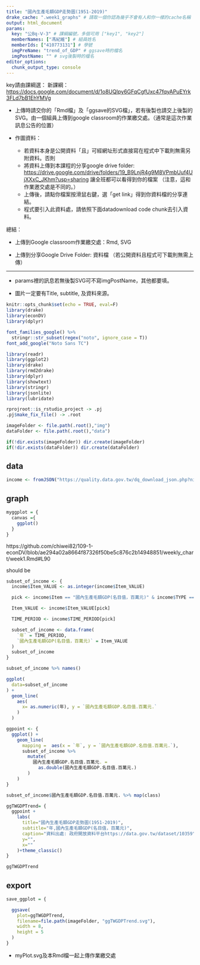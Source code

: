 ```yaml
---
title: "國內生產毛額GDP走勢圖(1951-2019)"
drake_cache: ".week1_graphs" # 請取一個你認為幾乎不會有人和你一樣的cache名稱
output: html_document
params:
  key: "公Bq-Ⅴ-3" # 課綱編號，多個可用 ["key1", "key2"]
  memberNames: ["馮紀維"] # 組員姓名
  memberIds: ["410773131"] # 學號
  imgPreName: "trend_of_GDP" # ggsave時的檔名
  imgPostName: "" # svg後製時的檔名
editor_options: 
  chunk_output_type: console
---
```


key請由課綱選：
新課綱：<https://docs.google.com/document/d/1o8UQIpy6GFqCgfUxc47fqyAPuEYrk3FLd7bB1EhYMVg>

  * 上傳時請交你的「Rmd檔」及「ggsave的SVG檔」，若有後製也請交上後製的SVG。由一個組員上傳到google classroom的作業繳交處。（通常是這次作業訊息公告的位置）
  
  * 作圖資料：
    * 若資料本身是公開資料「且」可經網址形式直接寫在程式中下載則無需另附資料。否則
    * 將資料上傳到本課程的分享google drive folder: <https://drive.google.com/drive/folders/19_B9LnjR4g9M8VPmbUuf4UjXXxC_JKhm?usp=sharing> 讓全班都可以看得到你的檔案 （注意，這和作業邀交處是不同的。）
    * 上傳後，請點你檔案按滑鼠右鍵，選「get link」得到你資料檔的分享連結。
    * 程式要引入此資料處，請依照下面datadownload code chunk去引入資料。
    
總結：

  * 上傳到Google classroom作業繳交處：Rmd, SVG
  
  * 上傳到分享Google Drive Folder: 資料檔 （若公開資料且程式可下載則無需上傳）
    
***
  
  * params裡的訊息若無後製SVG可不寫imgPostName，其他都要填。
  
  * 圖片一定要有Title, subtitle, 及資料來源。


```r
knitr::opts_chunk$set(echo = TRUE, eval=F)
library(drake)
library(econDV)
library(dplyr)

font_families_google() %>%
  stringr::str_subset(regex("noto", ignore_case = T)) 
font_add_google("Noto Sans TC") 
```


```r
library(readr)
library(ggplot2)
library(drake)
library(rmd2drake)
library(dplyr)
library(showtext)
library(stringr)
library(jsonlite)
library(lubridate)

rprojroot::is_rstudio_project -> .pj
.pj$make_fix_file() -> .root

imageFolder <- file.path(.root(),"img")
dataFolder <- file.path(.root(),"data")

if(!dir.exists(imageFolder)) dir.create(imageFolder)
if(!dir.exists(dataFolder)) dir.create(dataFolder)
```


## data

```r
income <- fromJSON("https://quality.data.gov.tw/dq_download_json.php?nid=44218&md5_url=5108938196a413ee42cca40b2e599084")
```


## graph

```r
myggplot = {
  canvas ={
    ggplot()
  }
}
```


https://github.com/chiwei82/109-1-econDV/blob/ae294a02a8664f87326f50be5c876c2b14948851/weekly_chart/week1.Rmd#L90

should be

```r
subset_of_income <- {
  income$Item_VALUE <- as.integer(income$Item_VALUE)

  pick <- income$Item == "國內生產毛額GDP(名目值，百萬元)" & income$TYPE == "原始值"

  Item_VALUE <- income$Item_VALUE[pick]

  TIME_PERIOD <- income$TIME_PERIOD[pick]

  subset_of_income <- data.frame(
    `年` = TIME_PERIOD,
    `國內生產毛額GDP(名目值，百萬元)` = Item_VALUE
  )
  subset_of_income
}

```

```r
subset_of_income %>% names()
```


```r
ggplot(
  data=subset_of_income
) +
  geom_line(
    aes(
      x= as.numeric(年), y = `國內生產毛額GDP.名目值.百萬元.`
    )
  )

```


```r
ggpoint <- {
  ggplot() +
    geom_line(
      mapping =  aes(x = `年`, y = `國內生產毛額GDP.名目值.百萬元.`),
      subset_of_income %>%
        mutate(
          國內生產毛額GDP.名目值.百萬元. = 
            as.double(國內生產毛額GDP.名目值.百萬元.)
        )
    )
}
```

```r
subset_of_income$國內生產毛額GDP.名目值.百萬元. %>% map(class)
```

```r
ggTWGDPTrend= {
  ggpoint +
    labs(
      title="國內生產毛額GDP走勢圖(1951-2019)",
      subtitle="年,國內生產毛額GDP(名目值，百萬元)",
      caption="資料出處: 政府開放資料平台https://data.gov.tw/dataset/10359",
      y="",
      x=""
    )+theme_classic()
}
```

```r
ggTWGDPTrend
```

## export

```r
save_ggplot = {

  ggsave(
    plot=ggTWGDPTrend,
    filename=file.path(imageFolder, "ggTWGDPTrend.svg"),
    width = 8,
    height = 5
  )
}
```

  * myPlot.svg及本Rmd檔一起上傳作業繳交處

